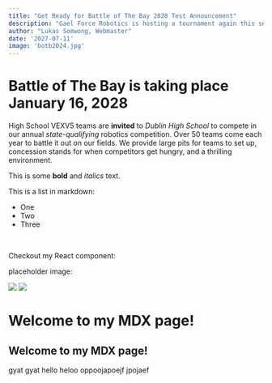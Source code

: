 ```yaml
---
title: "Get Ready for Battle of The Bay 2028 Test Announcement"
description: "Gael Force Robotics is hosting a tournament again this season, but with a twist!"
author: "Lukas Somwong, Webmaster"
date: '2027-07-11'
image: 'botb2024.jpg'
---
```


# Battle of The Bay is taking place January 16, 2028

High School VEXV5 teams are **invited** to _Dublin High School_ to compete in our annual _state-qualifying_ robotics competition. Over 50 teams come
each year to battle it out on our fields. We provide large pits for teams to set up, concession stands for when competitors get hungry, and a thrilling
environment.

This is some **bold** and _italics_ text.

This is a list in markdown:

- One
- Two
- Three

<br />

Checkout my React component:

placeholder image:

<img src="/showcase2024.jpg" />

<img src="/atikshsize.jpg" />

# Welcome to my MDX page!

## Welcome to my MDX page!

gyat gyat hello heloo oppoojapoejf jpojaef